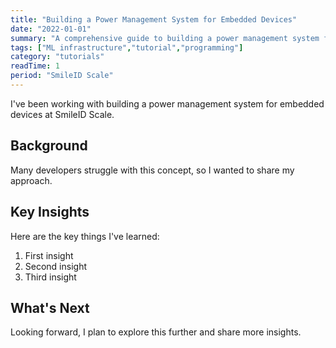 ```yaml
---
title: "Building a Power Management System for Embedded Devices"
date: "2022-01-01"
summary: "A comprehensive guide to building a power management system for embedded devices. Learn the fundamentals and best practices."
tags: ["ML infrastructure","tutorial","programming"]
category: "tutorials"
readTime: 1
period: "SmileID Scale"
---
```


I've been working with building a power management system for embedded devices at SmileID Scale.

## Background

Many developers struggle with this concept, so I wanted to share my approach.

## Key Insights

Here are the key things I've learned:

1. First insight
2. Second insight
3. Third insight

## What's Next

Looking forward, I plan to explore this further and share more insights.

